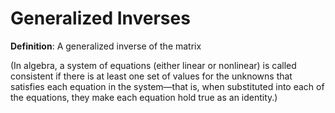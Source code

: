 # Generalized Inverses

**Definition**: A generalized inverse of the matrix

(In algebra, a system of equations (either linear or nonlinear) is
called consistent if there is at least one set of values for the
unknowns that satisfies each equation in the system—that is, when
substituted into each of the equations, they make each equation hold
true as an identity.)

## 
